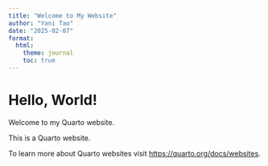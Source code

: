 ```yaml
---
title: "Welcome to My Website"
author: "Yani Tao"
date: "2025-02-07"
format:
  html:
    theme: journal
    toc: true
---
```

# Hello, World!
Welcome to my Quarto website.


This is a Quarto website.

To learn more about Quarto websites visit <https://quarto.org/docs/websites>.
